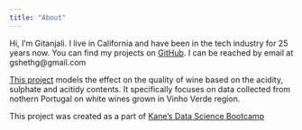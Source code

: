 ```yaml
---
title: "About"
---
```


Hi, I'm Gitanjali. I live in California and have been in the tech industry for 25 years now. 
You can find my projects on [GitHub](https://github.com/gshethg). I can be reached by email at gshethg@gmail.com

[This project](https://github.com/gshethg/WineAnalysis) models the effect on the quality of wine based on the acidity, sulphate and acitidy contents. It specifically focuses on data collected from nothern Portugal on white wines grown in Vinho Verde region.

This project was created as a part of [Kane’s Data Science Bootcamp](https://bootcamp.davidkane.info/)
